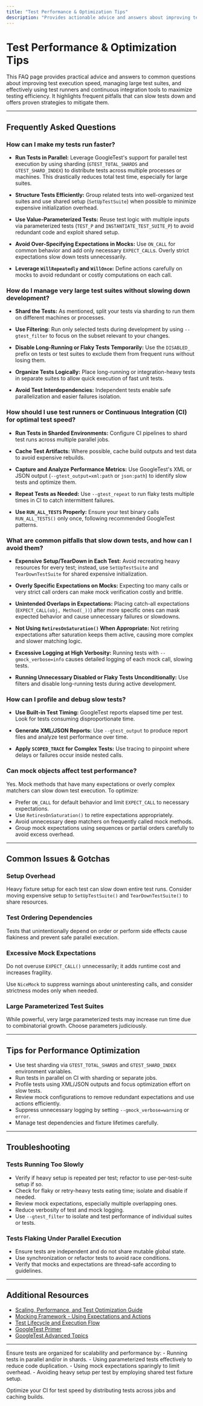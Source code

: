 ```yaml
---
title: "Test Performance & Optimization Tips"
description: "Provides actionable advice and answers about improving test execution speed, managing large test suites, and leveraging test runners or CI for maximum efficiency. Highlights common pitfalls that slow tests down and shows how to mitigate them."
---
```


# Test Performance & Optimization Tips

This FAQ page provides practical advice and answers to common questions about improving test execution speed, managing large test suites, and effectively using test runners and continuous integration tools to maximize testing efficiency. It highlights frequent pitfalls that can slow tests down and offers proven strategies to mitigate them.

---

## Frequently Asked Questions

### How can I make my tests run faster?

- **Run Tests in Parallel:** Leverage GoogleTest's support for parallel test execution by using sharding (`GTEST_TOTAL_SHARDS` and `GTEST_SHARD_INDEX`) to distribute tests across multiple processes or machines. This drastically reduces total test time, especially for large suites.

- **Structure Tests Efficiently:** Group related tests into well-organized test suites and use shared setup (`SetUpTestSuite`) when possible to minimize expensive initialization overhead.

- **Use Value-Parameterized Tests:** Reuse test logic with multiple inputs via parameterized tests (`TEST_P` and `INSTANTIATE_TEST_SUITE_P`) to avoid redundant code and exploit shared setup.

- **Avoid Over-Specifying Expectations in Mocks:** Use `ON_CALL` for common behavior and add only necessary `EXPECT_CALL`s. Overly strict expectations slow down tests unnecessarily.

- **Leverage `WillRepeatedly` and `WillOnce`:** Define actions carefully on mocks to avoid redundant or costly computations on each call.


### How do I manage very large test suites without slowing down development?

- **Shard the Tests:** As mentioned, split your tests via sharding to run them on different machines or processes.

- **Use Filtering:** Run only selected tests during development by using `--gtest_filter` to focus on the subset relevant to your changes.

- **Disable Long-Running or Flaky Tests Temporarily:** Use the `DISABLED_` prefix on tests or test suites to exclude them from frequent runs without losing them.

- **Organize Tests Logically:** Place long-running or integration-heavy tests in separate suites to allow quick execution of fast unit tests.

- **Avoid Test Interdependencies:** Independent tests enable safe parallelization and easier failures isolation.


### How should I use test runners or Continuous Integration (CI) for optimal test speed?

- **Run Tests in Sharded Environments:** Configure CI pipelines to shard test runs across multiple parallel jobs.

- **Cache Test Artifacts:** Where possible, cache build outputs and test data to avoid expensive rebuilds.

- **Capture and Analyze Performance Metrics:** Use GoogleTest's XML or JSON output (`--gtest_output=xml:path` or `json:path`) to identify slow tests and optimize them.

- **Repeat Tests as Needed:** Use `--gtest_repeat` to run flaky tests multiple times in CI to catch intermittent failures.

- **Use `RUN_ALL_TESTS` Properly:** Ensure your test binary calls `RUN_ALL_TESTS()` only once, following recommended GoogleTest patterns.


### What are common pitfalls that slow down tests, and how can I avoid them?

- **Expensive Setup/TearDown in Each Test:** Avoid recreating heavy resources for every test; instead, use `SetUpTestSuite` and `TearDownTestSuite` for shared expensive initialization.

- **Overly Specific Expectations on Mocks:** Expecting too many calls or very strict call orders can make mock verification costly and brittle.

- **Unintended Overlaps in Expectations:** Placing catch-all expectations (`EXPECT_CALL(obj, Method(_))`) after more specific ones can mask expected behavior and cause unnecessary failures or slowdowns.

- **Not Using `RetiresOnSaturation()` When Appropriate:** Not retiring expectations after saturation keeps them active, causing more complex and slower matching logic.

- **Excessive Logging at High Verbosity:** Running tests with `--gmock_verbose=info` causes detailed logging of each mock call, slowing tests.

- **Running Unnecessary Disabled or Flaky Tests Unconditionally:** Use filters and disable long-running tests during active development.


### How can I profile and debug slow tests?

- **Use Built-in Test Timing:** GoogleTest reports elapsed time per test. Look for tests consuming disproportionate time.

- **Generate XML/JSON Reports:** Use `--gtest_output` to produce report files and analyze test performance over time.

- **Apply `SCOPED_TRACE` for Complex Tests:** Use tracing to pinpoint where delays or failures occur inside nested calls.

### Can mock objects affect test performance?

Yes. Mock methods that have many expectations or overly complex matchers can slow down test execution. To optimize:

- Prefer `ON_CALL` for default behavior and limit `EXPECT_CALL` to necessary expectations.
- Use `RetiresOnSaturation()` to retire expectations appropriately.
- Avoid unnecessary deep matchers on frequently called mock methods.
- Group mock expectations using sequences or partial orders carefully to avoid excess overhead.


---

## Common Issues & Gotchas

### Setup Overhead

Heavy fixture setup for each test can slow down entire test runs. Consider moving expensive setup to `SetUpTestSuite()` and `TearDownTestSuite()` to share resources.

### Test Ordering Dependencies

Tests that unintentionally depend on order or perform side effects cause flakiness and prevent safe parallel execution.

### Excessive Mock Expectations

Do not overuse `EXPECT_CALL()` unnecessarily; it adds runtime cost and increases fragility.

Use `NiceMock` to suppress warnings about uninteresting calls, and consider strictness modes only when needed.

### Large Parameterized Test Suites

While powerful, very large parameterized tests may increase run time due to combinatorial growth. Choose parameters judiciously.


---

## Tips for Performance Optimization

- Use test sharding via `GTEST_TOTAL_SHARDS` and `GTEST_SHARD_INDEX` environment variables.
- Run tests in parallel on CI with sharding or separate jobs.
- Profile tests using XML/JSON outputs and focus optimization effort on slow tests.
- Review mock configurations to remove redundant expectations and use actions efficiently.
- Suppress unnecessary logging by setting `--gmock_verbose=warning` or `error`.
- Manage test dependencies and fixture lifetimes carefully.

---

## Troubleshooting

### Tests Running Too Slowly

- Verify if heavy setup is repeated per test; refactor to use per-test-suite setup if so.
- Check for flaky or retry-heavy tests eating time; isolate and disable if needed.
- Review mock expectations, especially multiple overlapping ones.
- Reduce verbosity of test and mock logging.
- Use `--gtest_filter` to isolate and test performance of individual suites or tests.

### Tests Flaking Under Parallel Execution

- Ensure tests are independent and do not share mutable global state.
- Use synchronization or refactor tests to avoid race conditions.
- Verify that mocks and expectations are thread-safe according to guidelines.

---

## Additional Resources

- [Scaling, Performance, and Test Optimization Guide](https://github.com/google/googletest/blob/main/docs/guides/integration_and_effectiveness/scaling_and_optimization.md)
- [Mocking Framework - Using Expectations and Actions](https://github.com/google/googletest/blob/main/docs/api-reference/mocking-framework/expectations-actions.mdx)
- [Test Lifecycle and Execution Flow](https://github.com/google/googletest/blob/main/docs/concepts/core-testing-model/test-lifecycle.md)
- [GoogleTest Primer](https://github.com/google/googletest/blob/main/docs/primer.md)
- [GoogleTest Advanced Topics](https://github.com/google/googletest/blob/main/docs/advanced.md)


---

<Check>
Ensure tests are organized for scalability and performance by:
- Running tests in parallel and/or in shards.
- Using parameterized tests effectively to reduce code duplication.
- Using mock expectations sparingly to limit overhead.
- Avoiding heavy setup per test by employing shared test fixture setup.

Optimize your CI for test speed by distributing tests across jobs and caching builds.
</Check>
